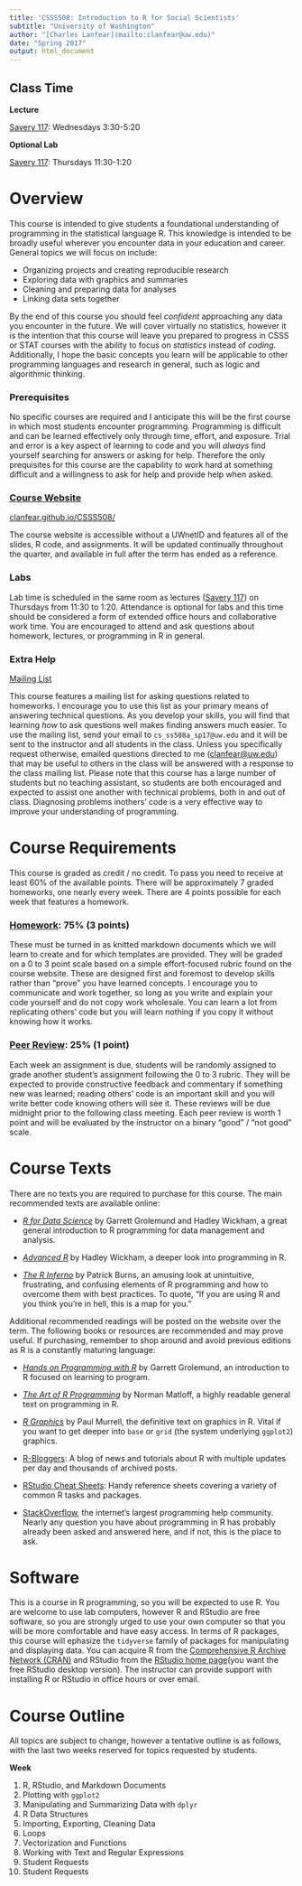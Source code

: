 ```yaml
---
title: 'CSSS508: Introduction to R for Social Scientists'
subtitle: "University of Washington"
author: "[Charles Lanfear](mailto:clanfear@uw.edu)"
date: "Spring 2017"
output: html_document
---
```


## Class Time
**Lecture**

[Savery 117](https://www.washington.edu/maps/#!/sav): Wednesdays 3:30-5:20

**Optional Lab**

[Savery 117](https://www.washington.edu/maps/#!/sav): Thursdays 11:30-1:20

# Overview
This course is intended to give students a foundational understanding of programming
in the statistical language R. This knowledge is intended to be broadly useful wherever
you encounter data in your education and career. General topics we will focus on include:

* Organizing projects and creating reproducible research
* Exploring data with graphics and summaries
* Cleaning and preparing data for analyses
* Linking data sets together

By the end of this course you should feel *confident* approaching any data you encounter
in the future. We will cover virtually no statistics, however it is the intention that this course will
leave you prepared to progress in CSSS or STAT courses with the ability to focus on 
*statistics* instead of *coding*. Additionally, I hope the basic concepts you learn will be 
applicable to other programming languages and research in general, such as logic and 
algorithmic thinking.

### Prerequisites
No specific courses are required and I anticipate this will be the first course in 
which most students encounter programming. Programming is difficult and can
be learned effectively only through time, effort, and exposure. Trial and error is a
key aspect of learning to code and you will *always* find yourself searching for 
answers or asking for help. Therefore the only prequisites for this course are the
capability to work hard at something difficult and a willingness to ask for help
and provide help when asked.

### [Course Website](https://clanfear.github.io/CSSS508/)
[clanfear.github.io/CSSS508/](https://clanfear.github.io/CSSS508/)

The course website is accessible without a UWnetID and features all of the slides, R
code, and assignments. It will be updated continually throughout the quarter, and 
available in full after the term has ended as a reference.

### Labs
Lab time is scheduled in the same room as lectures ([Savery 117](https://www.washington.edu/maps/#!/sav))
on Thursdays from 11:30 to 1:20. Attendance is optional for labs and this time should be considered a form of extended
office hours and collaborative work time. You are encouraged to attend and ask questions
about homework, lectures, or programming in R in general.

### Extra Help
[Mailing List](mailto:cs_ss508a_sp17@uw.edu)

This course features a mailing list for asking questions related to homeworks. I encourage
you to use this list as your primary means of answering technical questions. As you 
develop your skills, you will find that learning *how* to ask questions well makes 
finding answers much easier. To use the mailing list, send your email to `cs_ss508a_sp17@uw.edu`
and it will be sent to the instructor and all students in the class. Unless you specifically
request otherwise, emailed questions directed to me ([clanfear@uw.edu](mailto:clanfear@uw.edu)) that may be useful to others in the class
will be answered with a response to the class mailing list. Please note that this course
has a large number of students but no teaching assistant, so students are both encouraged
and expected to assist one another with technical problems, both in and out of class.
Diagnosing problems inothers' code is a very effective way to improve your understanding of programming.

# Course Requirements
This course is graded as credit / no credit. To pass you need to receive 
at least 60% of the available points. There will be approximately 7 graded homeworks,
one nearly every week. There are 4 points possible for each week that features a homework.

### [Homework](https://clanfear.github.io/CSSS508/docs/homework.html): 75% (3 points)
These must be turned in as knitted markdown documents which we will learn to create and for which
templates are provided. They will be graded on a 0 to 3 point scale based
on a simple effort-focused rubric found on the course website. These are designed
first and foremost to develop skills rather than "prove" you have learned concepts. 
I encourage you to communicate and work together, so long as you write and explain
your code yourself and do not copy work wholesale. You can learn a lot from replicating
others' code but you will learn nothing if you copy it without knowing how it works.

### [Peer Review](https://clanfear.github.io/CSSS508/docs/peer_review.html): 25% (1 point)
Each week an assignment is due, students will be randomly assigned to grade another
student's assignment following the 0 to 3 rubric. They will be expected to provide
constructive feedback and commentary if something new was learned; reading others' 
code is an important skill and you will write better code knowing others will see it.
These reviews will be due midnight prior to the following class meeting.
Each peer review is worth 1 point and will be evaluated by the instructor on a binary
"good" / "not good" scale. 

# Course Texts
There are no texts you are required to purchase for this course. The main recommended
texts are available online:

* *[R for Data Science](http://r4ds.had.co.nz/index.html)* by Garrett Grolemund and Hadley Wickham,
a great general introduction to R programming for data management and analysis.

* *[Advanced R](http://adv-r.had.co.nz/)* by Hadley Wickham, a deeper look into programming
in R.

* *[The R Inferno](http://www.burns-stat.com/documents/books/the-r-inferno/)* by Patrick Burns,
an amusing look at unintuitive, frustrating, and confusing elements of R programming
and how to overcome them with best practices. To quote, "If you are using R and you
think you're in hell, this is a map for you."

Additional recommended readings will be posted on the website over the term. The following
books or resources are recommended and may prove useful. If purchasing, remember to shop around and
avoid previous editions as R is a constantly maturing language:

* *[Hands on Programming with R](http://shop.oreilly.com/product/0636920028574.do)* by 
Garrett Grolemund, an introduction to R focused on learning to program.

* *[The Art of R Programming](https://www.nostarch.com/artofr.htm)* by Norman Matloff, a
highly readable general text on programming in R.

* *[R Graphics](https://www.crcpress.com/R-Graphics-Second-Edition/Murrell/p/book/9781439831762)*
by Paul Murrell, the definitive text on graphics in R. Vital if you want
to get deeper into `base` or `grid` (the system underlying `ggplot2`) graphics.

* [R-Bloggers](https://www.r-bloggers.com/): A blog of news and tutorials about R with
multiple updates per day and thousands of archived posts.

* [RStudio Cheat Sheets](https://www.rstudio.com/resources/cheatsheets/): Handy reference 
sheets covering a variety of common R tasks and packages.

* [StackOverflow](https://stackoverflow.com/), the internet's largest programming help
community. Nearly any question you have about programming in R has probably already
been asked and answered here, and if not, this is the place to ask.

# Software
This is a course in R programming, so you will be expected to use R. You are welcome
to use lab computers, however R and RStudio are free software, so you are strongly
urged to use your own computer so that you will be more comfortable and have easy
access. In terms of R packages, this course will ephasize the `tidyverse` family of 
packages for manipulating and displaying data. You can acquire R from the
[Comprehensive R Archive Network (CRAN)](https://cran.rstudio.com/) and RStudio from
the [RStudio home page](https://www.rstudio.com/products/rstudio/download/)(you want
the free RStudio desktop version). The instructor can provide support with installing
R or RStudio in office hours or over email.

# Course Outline
All topics are subject to change, however a tentative outline is as follows, with 
the last two weeks reserved for topics requested by students.

**Week**

1. R, RStudio, and Markdown Documents
2. Plotting with `ggplot2`
3. Manipulating and Summarizing Data with `dplyr`
4. R Data Structures
5. Importing, Exporting, Cleaning Data
6. Loops
7. Vectorization and Functions
8. Working with Text and Regular Expressions
9. Student Requests
10. Student Requests
